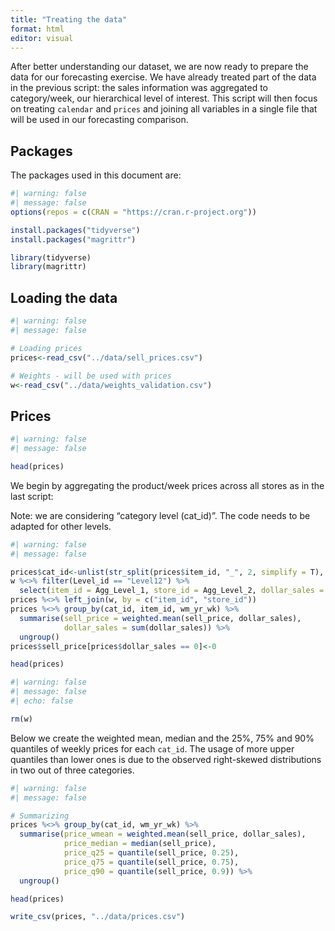 ```yaml
---
title: "Treating the data"
format: html
editor: visual
---
```


After better understanding our dataset, we are now ready to prepare the data for our forecasting exercise. We have already treated part of the data in the previous script: the sales information was aggregated to category/week, our hierarchical level of interest. This script will then focus on treating `calendar` and `prices` and joining all variables in a single file that will be used in our forecasting comparison.

## Packages

The packages used in this document are:

```r
#| warning: false
#| message: false
options(repos = c(CRAN = "https://cran.r-project.org"))

install.packages("tidyverse")
install.packages("magrittr")

library(tidyverse)
library(magrittr)

```

## Loading the data

```r
#| warning: false
#| message: false

# Loading prices
prices<-read_csv("../data/sell_prices.csv")

# Weights - will be used with prices
w<-read_csv("../data/weights_validation.csv")

```

## Prices

```r
#| warning: false
#| message: false

head(prices)

```

We begin by aggregating the product/week prices across all stores as in the last script:

Note: we are considering "category level (cat_id)". The code needs to be adapted for other levels.

```r
#| warning: false
#| message: false

prices$cat_id<-unlist(str_split(prices$item_id, "_", 2, simplify = T), recursive = F)[,1]
w %<>% filter(Level_id == "Level12") %>%
  select(item_id = Agg_Level_1, store_id = Agg_Level_2, dollar_sales = Dollar_Sales)
prices %<>% left_join(w, by = c("item_id", "store_id"))
prices %<>% group_by(cat_id, item_id, wm_yr_wk) %>%
  summarise(sell_price = weighted.mean(sell_price, dollar_sales),
            dollar_sales = sum(dollar_sales)) %>%
  ungroup()
prices$sell_price[prices$dollar_sales == 0]<-0

head(prices)

```

```r
#| warning: false
#| message: false
#| echo: false

rm(w)

```

Below we create the weighted mean, median and the 25%, 75% and 90% quantiles of weekly prices for each `cat_id`. The usage of more upper quantiles than lower ones is due to the observed right-skewed distributions in two out of three categories.

```r
#| warning: false
#| message: false

# Summarizing
prices %<>% group_by(cat_id, wm_yr_wk) %>%
  summarise(price_wmean = weighted.mean(sell_price, dollar_sales),
            price_median = median(sell_price),
            price_q25 = quantile(sell_price, 0.25),
            price_q75 = quantile(sell_price, 0.75),
            price_q90 = quantile(sell_price, 0.9)) %>%
  ungroup()

head(prices)

write_csv(prices, "../data/prices.csv")
```
